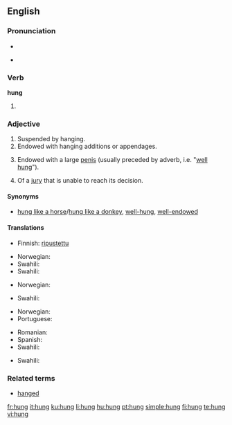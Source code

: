 {{also|hùng}}
==English==

===Pronunciation===
* {{SAMPA|/"hVN/}}
* {{Audio-IPA|en-us-hung.ogg|/'hʌŋ/}}
*: {{rhymes|ʌŋ}}

===Verb===
'''hung'''

# {{past of|[[hang]]}}

===Adjective===
{{en-adj}}

# Suspended by hanging.
# Endowed with hanging additions or appendages.
# {{colloquial}} Endowed with a large [[penis]] (usually preceded by adverb, i.e. "[[well hung]]").
# {{legal}} Of a [[jury]] that is unable to reach its decision.

====Synonyms====
*{{sense|endowed with a large penis}} [[hung like a horse]]/[[hung like a donkey]], [[well-hung]], [[well-endowed]]

====Translations====
{{trans-top|suspended by hanging}}
* Finnish: [[ripustettu]]
{{trans-mid}}
* Norwegian: {{t-|no|opphengt}}
* Swahili: {{t|sw|anika}}
* Swahili: {{t|sw|anika}}
{{trans-bottom}}

{{trans-top|endowed with hanging additions or appendages}}
* Norwegian: {{t-|no|behengt}}
{{trans-mid}}
* Swahili: {{t|sw|anika}}
{{trans-bottom}}

{{trans-top|endowed with a large penis}}
* Norwegian: {{t-|no|velutstyrt}}
* Portuguese: {{t+|pt|dotado}}
{{trans-mid}}
* Romanian: {{t-|ro|pulos}}
* Spanish: {{t+|es|vergón}}
* Swahili: {{t|sw|anika}}
{{trans-bottom}}

{{trans-top|of a jury that is unable to reach its decision}}
{{trans-mid}}
* Swahili: {{t|sw|anika}}
{{trans-bottom}}

===Related terms===
* [[hanged]]

[[fr:hung]]
[[it:hung]]
[[ku:hung]]
[[li:hung]]
[[hu:hung]]
[[pt:hung]]
[[simple:hung]]
[[fi:hung]]
[[te:hung]]
[[vi:hung]]